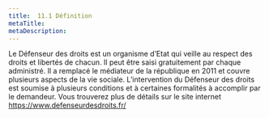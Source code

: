 ```yaml
---
title:  11.1 Définition
metaTitle: 
metaDescription: 
---
```


Le Défenseur des droits est un organisme d’Etat qui veille au respect des droits et libertés de chacun. Il peut être saisi gratuitement par chaque administré. Il a remplacé le médiateur de la république en 2011 et couvre plusieurs aspects de la vie sociale. L’intervention du Défenseur des droits est soumise à plusieurs conditions et à certaines formalités à accomplir par le demandeur. Vous trouverez plus de détails sur le site internet https://www.defenseurdesdroits.fr/